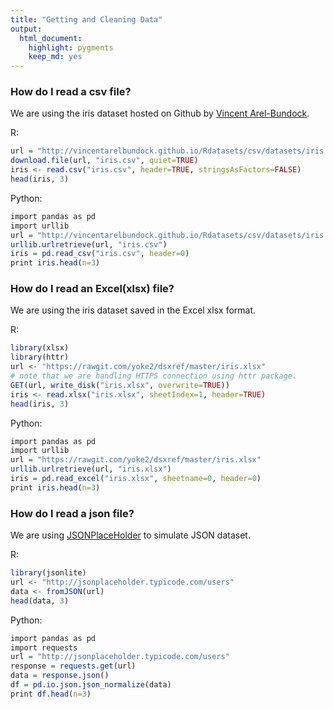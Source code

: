 ---
title: "Getting and Cleaning Data"
output:
  html_document:
    highlight: pygments
    keep_md: yes
---

### How do I read a csv file?

We are using the iris dataset hosted on Github by [Vincent Arel-Bundock](http://vincentarelbundock.github.io/Rdatasets/datasets.html).

R:
```{r readcsv-R, cache=TRUE}
url = "http://vincentarelbundock.github.io/Rdatasets/csv/datasets/iris.csv"
download.file(url, "iris.csv", quiet=TRUE)
iris <- read.csv("iris.csv", header=TRUE, stringsAsFactors=FALSE)
head(iris, 3)
```

Python:
```{r readcsv-python, engine='python', cache=TRUE}
import pandas as pd
import urllib
url = "http://vincentarelbundock.github.io/Rdatasets/csv/datasets/iris.csv"
urllib.urlretrieve(url, "iris.csv")
iris = pd.read_csv("iris.csv", header=0)
print iris.head(n=3)
```

### How do I read an Excel(xlsx) file?

We are using the iris dataset saved in the Excel xlsx format.

R:
```{r readxlsx-R, cache=TRUE}
library(xlsx)
library(httr)
url <- "https://rawgit.com/yoke2/dsxref/master/iris.xlsx"
# note that we are handling HTTPS connection using httr package.
GET(url, write_disk("iris.xlsx", overwrite=TRUE))
iris <- read.xlsx("iris.xlsx", sheetIndex=1, header=TRUE)
head(iris, 3)
```

Python:
```{r readxlsx-python, engine='python', cache=TRUE}
import pandas as pd
import urllib
url = "https://rawgit.com/yoke2/dsxref/master/iris.xlsx"
urllib.urlretrieve(url, "iris.xlsx")
iris = pd.read_excel("iris.xlsx", sheetname=0, header=0)
print iris.head(n=3)
```

### How do I read a json file?

We are using [JSONPlaceHolder](http://jsonplaceholder.typicode.com/) to simulate JSON dataset.

R:
```{r readjson-R, cache=TRUE}
library(jsonlite)
url <- "http://jsonplaceholder.typicode.com/users"
data <- fromJSON(url)
head(data, 3)
```

Python:
```{r readjson-python, engine='python', cache=TRUE}
import pandas as pd
import requests
url = "http://jsonplaceholder.typicode.com/users"
response = requests.get(url)
data = response.json()
df = pd.io.json.json_normalize(data)
print df.head(n=3)
```
